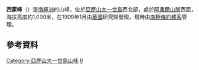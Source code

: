 {{Coord|69|16|S|71|53|W||display=title}}

'''西蒙峰'''（{{lang-en|Simon Peak}}）是[[南極洲|南極洲]]的山峰，位於[[亞歷山大一世島|亞歷山大一世島]]西北部，處於[[阿弗爾山脈|阿弗爾山脈]]西面，海拔高度約1,000米，在1909年1月由[[英國|英國]]研究隊發現，現時由[[南極條約體系|南極條約體系]]管理。

==參考資料==
{{usgs-gazetteer}}

{{DEFAULTSORT:Simon Peak}}
[[Category:亞歷山大一世島山峰|Category:亞歷山大一世島山峰]]
[[Category:海拔1000公尺至1999公尺的南極洲山峰|0]]

{{AlexanderIsland-geo-stub}}